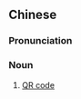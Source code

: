 {{also|二维码}}
==Chinese==
{{zh-forms|s=二维码|type=21}}

===Pronunciation===
{{zh-pron
|m=èrwéimǎ,er=y
|c=ji6 wai4 maa5
|cat=n
}}

===Noun===
{{zh-noun}}

# [[QR code]]